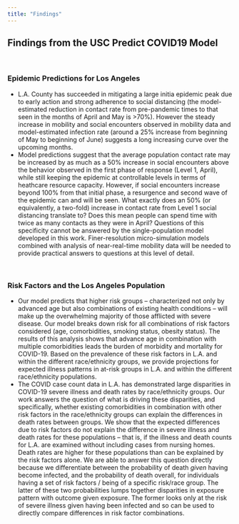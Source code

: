 ```yaml
---
title: "Findings"
---
```


## Findings from the USC Predict COVID19 Model

<br>

### Epidemic Predictions for Los Angeles

* L.A. County has succeeded in mitigating a large initia epidemic peak due to early action and strong adherence to social distancing (the model-estimated reduction in contact rate from pre-pandemic times to that seen in the months of April and May is >70%). However the steady increase in mobility and social encounters observed in mobility data and model-estimated infection rate (around a 25% increase from beginning of May to beginning of June) suggests a long increasing curve over the upcoming months.
* Model predictions suggest that the average population contact rate may be increased by as much as a 50% increase in social encounters above the behavior observed in the first phase of response (Level 1, April), while still keeping the epidemic at controllable levels in terms of heathcare resource capacity. However, if social encounters increase beyond 100% from that initial phase, a resurgence and second wave of the epidemic can and will be seen. What exactly does an 50% (or equivalently, a two-fold) increase in contact rate from Level 1 social distancing translate to? Does this mean people can spend time with twice as many contacts as they were in April? Questions of this specificity cannot be answered by the single-population model developed in this work. Finer-resolution micro-simulation models combined with analysis of near-real-time mobility data will be needed to provide practical answers to questions at this level of detail.

<br>

### Risk Factors and the Los Angeles Population

* Our model predicts that higher risk groups -- characterized not only by advanced age but also combinations of existing health conditions -- will make up the overwhelming majority of those afflicted with severe disease. Our model breaks down risk for all combinations of risk factors considered (age, comorbidities, smoking status, obesity status). The results of this analysis shows that advance age in combination with multiple comorbidities leads the burden of morbidity and mortality for COVID-19. Based on the prevalence of these risk factors in L.A. and within the different race/ethnicity groups, we provide projections for expected illness patterns in at-risk groups in L.A. and within the different race/ethnicity populations. 
* The COVID case count data in L.A. has demonstrated large disparities in COVID-19 severe illness and death rates by race/ethnicity groups. Our work answers the question of what is driving these disparities, and specifically, whether existing comorbidities in combination with other risk factors in the race/ethnicity groups can explain the differences in death rates between groups. We show that the expected differences due to risk factors do not explain the difference in severe illness and death rates for these populations -- that is, if the illness and death counts for L.A. are examined without including cases from nursing homes. Death rates are higher for these populations than can be explained by the risk factors alone. We are able to answer this question directly because we differentiate between the probability of death *given* having become infected, and the probability of death overall, for individuals having a set of risk factors / being of a specific risk/race group. The latter of these two probabilities lumps together disparities in exposure pattern with outcome given exposure. The former looks only at the risk of severe illness given having been infected and so can be used to directly compare differences in risk factor combinations.
